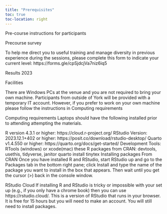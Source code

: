 ```yaml
---
title: "Prerequisites"
toc: true
toc-location: right
---
```


Pre-course instructions for participants

Precourse survey

To help me direct you to useful training and manage diversity in previous experience during the sessions, please complete this form to indicate your current level: https://forms.gle/cpSjdcjVa7niz6iq5

Results 2023

Facilities

There are Windows PCs at the venue and you are not required to bring your own machine. Participants from outside of York will be provided with a temporary IT account. However, if you prefer to work on your own machine please follow the instructions in Computing requirements

Computing requirements
Laptops should have the following installed prior to attending attempting the materials.

R version 4.3.1 or higher: https://cloud.r-project.org/
RStudio Version: 2023.12.1+402 or higher: https://posit.co/download/rstudio-desktop/
Quarto v1.4.550 or higher: https://quarto.org/docs/get-started/
Development Tools: RTools (windows) or xcode(mac)
these R packages from CRAN: devtools, usethis, tidyverse, janitor
quarto install tinytex
Installing packages
From CRAN
Once you have installed R and RStudio, start RStudio up and go to the Packages tab in the bottom right pane; click Install and type the name of the package you want to install in the box that appears. Then wait until you get the cursor (>) back in the console window.

RStudio Cloud
If installing R and RStudio is tricky or impossible with your set up (e.g., if you only have a chrome book) then you can use https://rstudio.cloud/. This is a version of RStudio that runs in your browser. It is free for 15 hours but you will need to make an account. You will still need to install packages.

